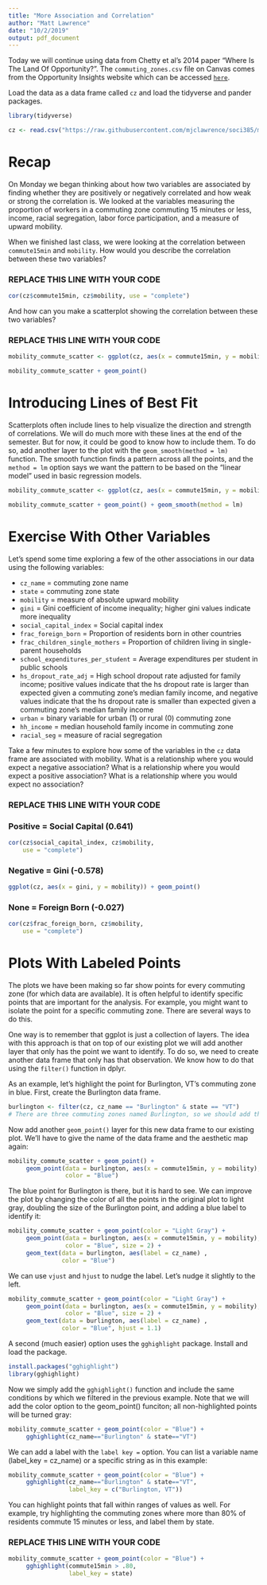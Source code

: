 ```yaml
---
title: "More Association and Correlation"
author: "Matt Lawrence"
date: "10/2/2019"
output: pdf_document
---
```


Today we will continue using data from Chetty et al's 2014 paper "Where Is The Land Of Opportunity?". The `commuting_zones.csv` file on Canvas comes from the Opportunity Insights website which can be accessed [`here`](http://www.opportunityinsights.org).

Load the data as a data frame called `cz` and load the tidyverse and pander packages.


```r
library(tidyverse)

cz <- read.csv("https://raw.githubusercontent.com/mjclawrence/soci385/master/data/commuting_zones.csv")
```

# Recap

On Monday we began thinking about how two variables are associated by finding whether they are positively or negatively correlated and how weak or strong the correlation is. We looked at the variables measuring the proportion of workers in a commuting zone commuting 15 minutes or less, income, racial segregation, labor force participation, and a measure of upward mobility.

When we finished last class, we were looking at the correlation between `commute15min` and `mobility`. How would you describe the correlation between these two variables?

### REPLACE THIS LINE WITH YOUR CODE

```r
cor(cz$commute15min, cz$mobility, use = "complete")
```

And how can you make a scatterplot showing the correlation between these two variables?

### REPLACE THIS LINE WITH YOUR CODE

```r
mobility_commute_scatter <- ggplot(cz, aes(x = commute15min, y = mobility))

mobility_commute_scatter + geom_point()
```

# Introducing Lines of Best Fit

Scatterplots often include lines to help visualize the direction and strength of correlations. We will do much more with these lines at the end of the semester. But for now, it could be good to know how to include them. To do so, add another layer to the plot with the `geom_smooth(method = lm)` function. The smooth function finds a pattern across all the points, and the `method = lm` option says we want the pattern to be based on the "linear model" used in basic regression models.

```r
mobility_commute_scatter <- ggplot(cz, aes(x = commute15min, y = mobility))

mobility_commute_scatter + geom_point() + geom_smooth(method = lm)
```


# Exercise With Other Variables


Let's spend some time exploring a few of the other associations in our data using the following variables: 

- `cz_name` = commuting zone name
- `state` = commuting zone state
- `mobility` = measure of absolute upward mobility
- `gini` = Gini coefficient of income inequality; higher gini values indicate more inequality
- `social_capital_index` = Social capital index
- `frac_foreign_born` = Proportion of residents born in other countries
- `frac_children_single_mothers` = Proportion of children living in single-parent households
- `school_expenditures_per_student` = Average expenditures per student in public schools
- `hs_dropout_rate_adj` = High school dropout rate adjusted for family income; positive values indicate that the hs dropout rate is larger than expected given a commuting zone's median family income, and negative values indicate that the hs dropout rate is smaller than expected given a commuting zone's median family income
- `urban` = binary variable for urban (1) or rural (0) commuting zone
- `hh_income` = median household family income in commuting zone
- `racial_seg` = measure of racial segregation


Take a few minutes to explore how some of the variables in the `cz` data frame are associated with mobility. What is a relationship where you would expect a negative association? What is a relationship where you would expect a positive association? What is a relationship where you would expect no association?


### REPLACE THIS LINE WITH YOUR CODE

### Positive = Social Capital (0.641)
```r
cor(cz$social_capital_index, cz$mobility, 
    use = "complete")
```

### Negative = Gini (-0.578)
```r
ggplot(cz, aes(x = gini, y = mobility)) + geom_point() 
```

### None = Foreign Born (-0.027)
```r
cor(cz$frac_foreign_born, cz$mobility, 
    use = "complete")
```



# Plots With Labeled Points

The plots we have been making so far show points for every commuting zone (for which data are available). It is often helpful to identify specific points that are important for the analysis. For example, you might want to isolate the point for a specific commuting zone. There are several ways to do this.

One way is to remember that ggplot is just a collection of layers. The idea with this approach is that on top of our existing plot we will add another layer that only has the point we want to identify. To do so, we need to create another data frame that only has that observation. We know how to do that using the `filter()` function in dplyr.

As an example, let's highlight the point for Burlington, VT's commuting zone in blue. First, create the Burlington data frame.

```r
burlington <- filter(cz, cz_name == "Burlington" & state == "VT")
# There are three commuting zones named Burlington, so we should add the state.
```

Now add another `geom_point()` layer for this new data frame to our existing plot. We'll have to give the name of the data frame and the aesthetic map again:

```r
mobility_commute_scatter + geom_point() +
     geom_point(data = burlington, aes(x = commute15min, y = mobility), 
                color = "Blue")
```

The blue point for Burlington is there, but it is hard to see. We can improve the plot by changing the color of all the points in the original plot to light gray, doubling the size of the Burlington point, and adding a blue label to identify it:

```r
mobility_commute_scatter + geom_point(color = "Light Gray") +
     geom_point(data = burlington, aes(x = commute15min, y = mobility),
                color = "Blue", size = 2) + 
     geom_text(data = burlington, aes(label = cz_name) , 
               color = "Blue")
```

We can use `vjust` and `hjust` to nudge the label. Let's nudge it slightly to the left.

```r
mobility_commute_scatter + geom_point(color = "Light Gray") +
     geom_point(data = burlington, aes(x = commute15min, y = mobility),
                color = "Blue", size = 2) + 
     geom_text(data = burlington, aes(label = cz_name) , 
               color = "Blue", hjust = 1.1)
```

A second (much easier) option uses the `gghighlight` package. Install and load the package.

```r
install.packages("gghighlight")
library(gghighlight)
```

Now we simply add the `gghighlight()` function and include the same conditions by which we filtered in the previous example. Note that we will add the color option to the geom_point() funciton; all non-highlighted points will be turned gray:

```r
mobility_commute_scatter + geom_point(color = "Blue") +
     gghighlight(cz_name=="Burlington" & state=="VT")
```

We can add a label with the `label key = ` option. You can list a variable name (label_key = cz_name) or a specific string as in this example:

```r
mobility_commute_scatter + geom_point(color = "Blue") +
     gghighlight(cz_name=="Burlington" & state=="VT",
                 label_key = c("Burlington, VT"))
```

You can highlight points that fall within ranges of values as well. For example, try highlighting the commuting zones where more than 80% of residents commute 15 minutes or less, and label them by state.

### REPLACE THIS LINE WITH YOUR CODE
```r
mobility_commute_scatter + geom_point(color = "Blue") +
     gghighlight(commute15min > .80,
                 label_key = state)
```

